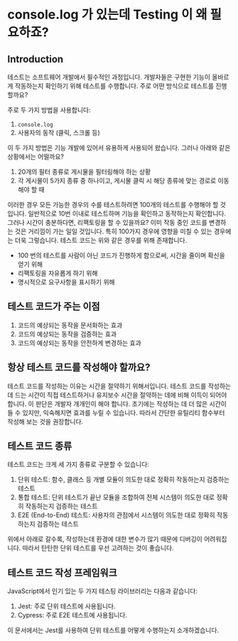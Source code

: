 # console.log 가 있는데 Testing 이 왜 필요하죠?

## **Introduction**

테스트는 소프트웨어 개발에서 필수적인 과정입니다. 개발자들은 구현한 기능이 올바르게 작동하는지 확인하기 위해 테스트를 수행합니다. 주로 어떤 방식으로 테스트를 진행할까요?

주로 두 가지 방법을 사용합니다:

1. `console.log`
2. 사용자의 동작 (클릭, 스크롤 등)

이 두 가지 방법은 기능 개발에 있어서 유용하게 사용되어 왔습니다. 그러나 아래와 같은 상황에서는 어떨까요?

1. 20개의 필터 종류로 게시물을 필터링해야 하는 상황
2. 각 게시물이 5가지 종류 중 하나이고, 게시물 클릭 시 해당 종류에 맞는 경로로 이동해야 할 때

이러한 경우 모든 가능한 경우의 수를 테스트하려면 100개의 테스트를 수행해야 할 것입니다. 일반적으로 10번 이내로 테스트하며 기능을 확인하고 동작하는지 확인합니다. 그러나 시간이 충분하다면, 리팩토링을 할 수 있을까요? 이미 작동 중인 코드를 변경하는 것은 거리낌이 가는 일일 것입니다. 특히 100가지 경우에 영향을 미칠 수 있는 경우에는 더욱 그렇습니다. 테스트 코드는 위와 같은 경우를 위해 존재합니다.

* 100 번의 테스트를 사람이 아닌 코드가 진행하게 함으로써, 시간을 줄이며 확신을 얻기 위해
* 리팩토링을 자유롭게 하기 위해
* 명시적으로 요구사항을 표시하기 위해

## 테스트 코드가 주는 이점

1. 코드의 예상되는 동작을 문서화하는 효과
2. 코드의 예상되는 동작을 검증하는 효과
3. 코드의 예상되는 동작을 안전하게 변경하는 효과

## 항상 테스트 코드를 작성해야 할까요?

테스트 코드를 작성하는 이유는 시간을 절약하기 위해서입니다. 테스트 코드를 작성하는 데 드는 시간이 직접 테스트하거나 유지보수 시간을 절약하는 데에 비해 이득이 되어야 합니다. 이 판단은 개발자 개개인이 해야 합니다. 초기에는 작성하는 데 더 많은 시간이 들 수 있지만, 익숙해지면 효과를 누릴 수 있습니다. 따라서 간단한 유틸리티 함수부터 작성해 보는 것을 권장합니다.

## 테스트 코드 종류

테스트 코드는 크게 세 가지 종류로 구분할 수 있습니다:

1. 단위 테스트: 함수, 클래스 등 개별 모듈이 의도한 대로 정확히 작동하는지 검증하는 테스트
2. 통합 테스트: 단위 테스트가 끝난 모듈을 조합하여 전체 시스템이 의도한 대로 정확히 작동하는지 검증하는 테스트
3. E2E (End-to-End) 테스트: 사용자의 관점에서 시스템이 의도한 대로 정확히 작동하는지 검증하는 테스트

위에서 아래로 갈수록, 작성하는데 환경에 대한 변수가 많기 때문에 디버깅이 어려워집니다. 따라서 탄탄한 단위 테스트를 우선 고려하는 것이 좋습니다.

## 테스트 코드 작성 프레임워크

JavaScript에서 인기 있는 두 가지 테스팅 라이브러리는 다음과 같습니다:

1. Jest: 주로 단위 테스트에 사용됩니다.
2. Cypress: 주로 E2E 테스트에 사용됩니다.

이 문서에서는 Jest를 사용하여 단위 테스트를 어떻게 수행하는지 소개하겠습니다.





